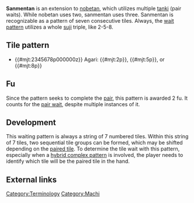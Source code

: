 {{infobox machi
|kanji       = 三面ノベタン
|english     = Triple pair wait
|fu          = 2 fu
|type        = 3
|available   = 9
|tilePattern = 
|gameExample = * [http://tenhou.net/0/?log=2014022520gm-0009-7447-f8c467e5&tw=0&ts=8 Sanmentan]
}}
'''Sanmentan''' is an extension to [[nobetan]], which utilizes multiple [[tanki]] (pair waits).  While nobetan uses two, sanmentan uses three.  Sanmentan is recognizable as a pattern of seven consecutive tiles.  Always, the [[machi|wait pattern]] utilizes a whole [[suji]] triple, like 2-5-8.

== Tile pattern ==

* {{#mjt:2345678p000000z}} Agari: {{#mjt:2p}}, {{#mjt:5p}}, or {{#mjt:8p}}

== Fu ==
{{main|Fu}}

Since the pattern seeks to complete the [[jantou|pair]], this pattern is awarded 2 fu.  It counts for the [[tanki|pair wait]], despite multiple instances of it.

==Development==
This waiting pattern is always a string of 7 numbered tiles.  Within this string of 7 tiles, two sequential tile groups can be formed, which may be shifted depending on the [[jantou|paired tile]].  To determine the tile wait with this pattern, especially when a [[complex machi|hybrid complex pattern]] is involved, the player needs to identify which tile will be the paired tile in the hand.

== External links ==

{{Navbox machi}}

[[Category:Terminology]]
[[Category:Machi]]